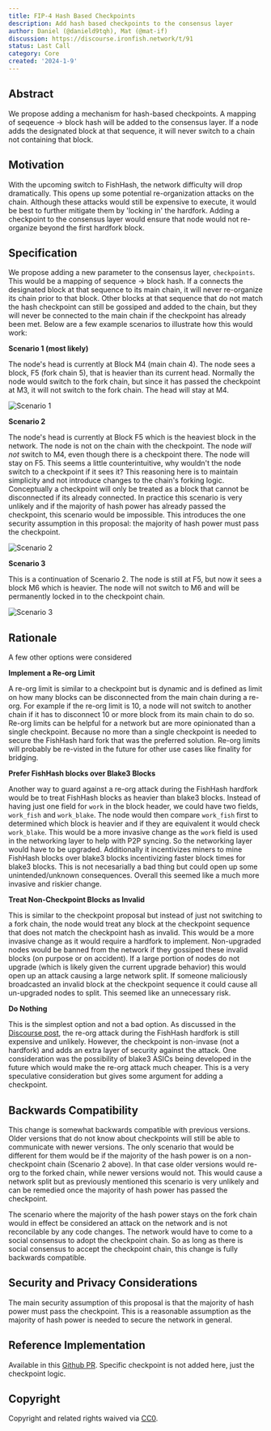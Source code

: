 ```yaml
---
title: FIP-4 Hash Based Checkpoints
description: Add hash based checkpoints to the consensus layer
author: Daniel (@danield9tqh), Mat (@mat-if)
discussion: https://discourse.ironfish.network/t/91
status: Last Call
category: Core
created: '2024-1-9'
---
```


## Abstract

We propose adding a mechanism for hash-based checkpoints. A mapping of seqeuence -> block hash will be added to the consensus layer. If a node adds the designated block at that sequence, it will never switch to a chain not containing that block.

## Motivation

With the upcoming switch to FishHash, the network difficulty will drop dramatically. This opens up some potential re-organization attacks on the chain. Although these attacks would still be expensive to execute, it would be best to further mitigate them by 'locking in' the hardfork. Adding a checkpoint to the consensus layer would ensure that node would not re-organize beyond the first hardfork block.

## Specification

We propose adding a new parameter to the consensus layer, `checkpoints`. This would be a mapping of sequence -> block hash. If a connects the designated block at that sequence to its main chain, it will never re-organize its chain prior to that block. Other blocks at that sequence that do not match the hash checkpoint can still be gossiped and added to the chain, but they will never be connected to the main chain if the checkpoint has already been met. Below are a few example scenarios to illustrate how this would work:

**Scenario 1 (most likely)**

The node's head is currently at Block M4 (main chain 4). The node sees a block, F5 (fork chain 5), that is heavier than its current head. Normally the node would switch to the fork chain, but since it has passed the checkpoint at M3, it will not switch to the fork chain. The head will stay at M4.

![Scenario 1](/images/fip-4/scenario-1.png)

**Scenario 2**

The node's head is currently at Block F5 which is the heaviest block in the network. The node is not on the chain with the checkpoint. The node *will not* switch to M4, even though there is a checkpoint there. The node will stay on F5. This seems a little counterintuitive, why wouldn't the node switch to a checkpoint if it sees it? This reasoning here is to maintain simplicity and not introduce changes to the chain's forking logic. Conceptually a checkpoint will only be treated as a block that cannot be disconnected if its already connected. In practice this scenario is very unlikely and if the majority of hash power has already passed the checkpoint, this scenario would be impossible. This introduces the one security assumption in this proposal: the majority of hash power must pass the checkpoint.

![Scenario 2](/images/fip-4/scenario-2.png)

**Scenario 3**

This is a continuation of Scenario 2. The node is still at F5, but now it sees a block M6 which is heavier. The node will not switch to M6 and will be permanently locked in to the checkpoint chain.

![Scenario 3](/images/fip-4/scenario-3.png)

## Rationale

A few other options were considered

**Implement a Re-org Limit**

A re-org limit is similar to a checkpoint but is dynamic and is defined as limit on how many blocks can be disconnected from the main chain during a re-org. For example if the re-org limit is 10, a node will not switch to another chain if it has to disconnect 10 or more block from its main chain to do so. Re-org limits can be helpful for a network but are more opinionated than a single checkpoint. Because no more than a single checkpoint is needed to secure the FishHash hard fork that was the preferred solution. Re-org limits will probably be re-visted in the future for other use cases like finality for bridging.

**Prefer FishHash blocks over Blake3 Blocks**

Another way to guard against a re-org attack during the FishHash hardfork would be to treat FishHash blocks as heavier than blake3 blocks. Instead of having just one field for `work` in the block header, we could have two fields, `work_fish` and `work_blake`. The node would then compare `work_fish` first to determined which block is heavier and if they are equivalent it would check `work_blake`. This would be a more invasive change as the `work` field is used in the networking layer to help with P2P syncing. So the networking layer would have to be upgraded. Additionally it incentivizes miners to mine FishHash blocks over blake3 blocks incentivizing faster block times for blake3 blocks. This is not necesarially a bad thing but could open up some unintended/unknown consequences. Overall this seemed like a much more invasive and riskier change.

**Treat Non-Checkpoint Blocks as Invalid**

This is similar to the checkpoint proposal but instead of just not switching to a fork chain, the node would treat any block at the checkpoint sequence that does not match the checkpoint hash as invalid. This would be a more invasive change as it would require a hardfork to implement. Non-upgraded nodes would be banned from the network if they gossiped these invalid blocks (on purpose or on accident). If a large portion of nodes do not upgrade (which is likely given the current upgrade behavior) this would open up an attack causing a large network split. If someone maliciously broadcasted an invalid block at the checkpoint sequence it could cause all un-upgraded nodes to split. This seemed like an unnecessary risk.

**Do Nothing**

This is the simplest option and not a bad option. As discussed in the [Discourse post](https://discourse.ironfish.network/t/91), the re-org attack during the FishHash hardfork is still expensive and unlikely. However, the checkpoint is non-invase (not a hardfork) and adds an extra layer of security against the attack. One consideration was the possibility of blake3 ASICs being developed in the future which would make the re-org attack much cheaper. This is a very speculative consideration but gives some argument for adding a checkpoint.

## Backwards Compatibility 

This change is somewhat backwards compatible with previous versions. Older versions that do not know about checkpoints will still be able to communicate with newer versions. The only scenario that would be different for them would be if the majority of the hash power is on a non-checkpoint chain (Scenario 2 above). In that case older versions would re-org to the forked chain, while newer versions would not. This would cause a network split but as previously mentioned this scenario is very unlikely and can be remedied once the majority of hash power has passed the checkpoint.

The scenario where the majority of the hash power stays on the fork chain would in effect be considered an attack on the network and is not reconcilable by any code changes. The network would have to come to a social consensus to adopt the checkpoint chain. So as long as there is social consensus to accept the checkpoint chain, this change is fully backwards compatible.

## Security and Privacy Considerations

The main security assumption of this proposal is that the majority of hash power must pass the checkpoint. This is a reasonable assumption as the majority of hash power is needed to secure the network in general.

## Reference Implementation

Available in this [Github PR](https://github.com/iron-fish/ironfish/pull/4683). Specific checkpoint is not added here, just the checkpoint logic.

## Copyright

Copyright and related rights waived via [CC0](https://creativecommons.org/share-your-work/public-domain/cc0/).
